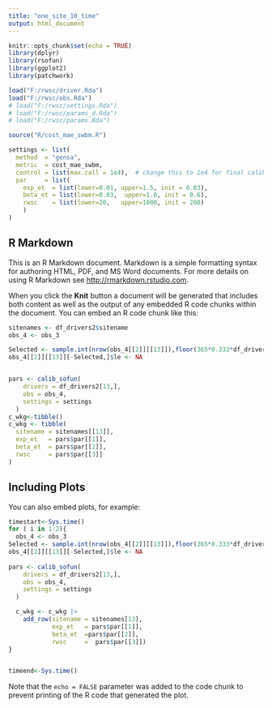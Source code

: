 ```yaml
---
title: "one_site_10_time"
output: html_document
---
```


```r
knitr::opts_chunk$set(echo = TRUE)
library(dplyr)
library(rsofun)
library(ggplot2)
library(patchwork)

load("F:/rwsc/driver.Rda")
load("F:/rwsc/obs.Rda")
# load("F:/rwsc/settings.Rda")
# load("F:/rwsc/params_d.Rda")
# load("F:/rwsc/params.Rda")

source("R/cost_mae_swbm.R")

settings <- list(
  method  = "gensa",
  metric  = cost_mae_swbm,
  control = list(max.call = 1e4),  # change this to 1e4 for final calibration
  par     = list(
    exp_et  = list(lower=0.01, upper=1.5, init = 0.03),
    beta_et = list(lower=0.03,  upper=1.0, init = 0.6),
    rwsc    = list(lower=20,   upper=1000, init = 200)
    )
)

```

## R Markdown

This is an R Markdown document. Markdown is a simple formatting syntax for authoring HTML, PDF, and MS Word documents. For more details on using R Markdown see <http://rmarkdown.rstudio.com>.

When you click the **Knit** button a document will be generated that includes both content as well as the output of any embedded R code chunks within the document. You can embed an R code chunk like this:

```r


sitenames <- df_drivers2$sitename
obs_4 <- obs_3

Selected <- sample.int(nrow(obs_4[[2]][[13]]),floor(365*0.333*df_drivers2[13,]$params_siml[[1]]$nyeartrend))
obs_4[[2]][[13]][-Selected,]$le <- NA


pars <- calib_sofun(
    drivers = df_drivers2[13,],  
    obs = obs_4,
    settings = settings
  )
c_wkg<-tibble()
c_wkg <- tibble(
  sitename = sitenames[[13]],
  exp_et   = pars$par[[1]],
  beta_et  = pars$par[[2]],
  rwsc     = pars$par[[3]]
)

```

## Including Plots

You can also embed plots, for example:

```r
timestart<-Sys.time()
for ( i in 1:2){
  obs_4 <- obs_3
Selected <- sample.int(nrow(obs_4[[2]][[13]]),floor(365*0.333*df_drivers2[13,]$params_siml[[1]]$nyeartrend))
obs_4[[2]][[13]][-Selected,]$le <- NA
 
pars <- calib_sofun(
    drivers = df_drivers2[13,],  
    obs = obs_4,
    settings = settings
  ) 

  c_wkg <- c_wkg |>
    add_row(sitename = sitenames[13],
            exp_et   = pars$par[[1]],
            beta_et  =pars$par[[2]],
            rwsc     =  pars$par[[3]])
}


timeend<-Sys.time()

```

Note that the `echo = FALSE` parameter was added to the code chunk to prevent printing of the R code that generated the plot.
